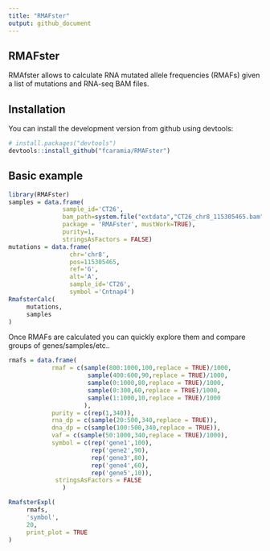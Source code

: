 ```yaml
---
title: "RMAFster"
output: github_document
---
```


## RMAFster

RMAfster allows to calculate RNA mutated allele frequencies (RMAFs) given a list of mutations and RNA-seq BAM files. 


## Installation

You can install the development version from github using devtools:

```r
# install.packages("devtools")
devtools::install_github("fcaramia/RMAFster")
```

## Basic example

```r
library(RMAFster)
samples = data.frame(
               sample_id='CT26',
               bam_path=system.file("extdata","CT26_chr8_115305465.bam",
               package = 'RMAFster', mustWork=TRUE),
               purity=1,
               stringsAsFactors = FALSE)
mutations = data.frame(
                 chr='chr8',
                 pos=115305465,
                 ref='G',
                 alt='A',
                 sample_id='CT26',
                 symbol ='Cntnap4')
RmafsterCalc(
     mutations,
     samples
)

```

Once RMAFs are calculated you can quickly explore them and compare groups of genes/samples/etc..

```r
rmafs = data.frame(
            rmaf = c(sample(800:1000,100,replace = TRUE)/1000,
                      sample(400:600,90,replace = TRUE)/1000,
                      sample(0:1000,80,replace = TRUE)/1000,
                      sample(0:300,60,replace = TRUE)/1000,
                      sample(1:1000,10,replace = TRUE)/1000
                     ),
            purity = c(rep(1,340)),
            rna_dp = c(sample(20:500,340,replace = TRUE)),
            dna_dp = c(sample(100:500,340,replace = TRUE)),
            vaf = c(sample(50:1000,340,replace = TRUE)/1000),
            symbol = c(rep('gene1',100),
                       rep('gene2',90),
                       rep('gene3',80),
                       rep('gene4',60),
                       rep('gene5',10)),
             stringsAsFactors = FALSE
               )

RmafsterExpl(
     rmafs,
     'symbol',
     20,
     print_plot = TRUE
)
```

